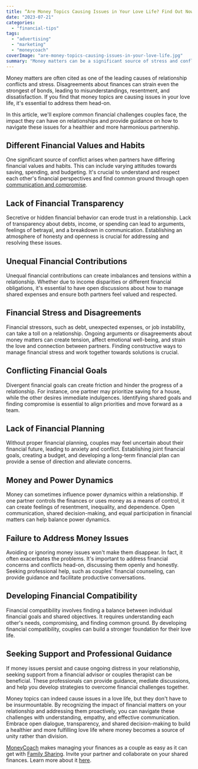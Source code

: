 ```yaml
---
title: “Are Money Topics Causing Issues in Your Love Life? Find Out Now"
date: "2023-07-21"
categories: 
  - "financial-tips"
tags: 
  - "advertising"
  - "marketing"
  - "moneycoach"
coverImage: "are-money-topics-causing-issues-in-your-love-life.jpg"
summary: "Money matters can be a significant source of stress and conflict within relationships. However, when couples choose to manage their finances together, it can lead to stronger bonds, improved communication, and a shared sense of financial stability."
---
```

Money matters are often cited as one of the leading causes of relationship conflicts and stress. Disagreements about finances can strain even the strongest of bonds, leading to misunderstandings, resentment, and dissatisfaction. If you find that money topics are causing issues in your love life, it's essential to address them head-on.

In this article, we'll explore common financial challenges couples face, the impact they can have on relationships and provide guidance on how to navigate these issues for a healthier and more harmonious partnership.

## Different Financial Values and Habits
One significant source of conflict arises when partners have differing financial values and habits. This can include varying attitudes towards saving, spending, and budgeting. It's crucial to understand and respect each other's financial perspectives and find common ground through open [communication and compromise](/blog/why-managing-finances-as-a-couple-can-improve-your-relationship).

## Lack of Financial Transparency
Secretive or hidden financial behavior can erode trust in a relationship. Lack of transparency about debts, income, or spending can lead to arguments, feelings of betrayal, and a breakdown in communication. Establishing an atmosphere of honesty and openness is crucial for addressing and resolving these issues.

## Unequal Financial Contributions
Unequal financial contributions can create imbalances and tensions within a relationship. Whether due to income disparities or different financial obligations, it's essential to have open discussions about how to manage shared expenses and ensure both partners feel valued and respected.

## Financial Stress and Disagreements
Financial stressors, such as debt, unexpected expenses, or job instability, can take a toll on a relationship. Ongoing arguments or disagreements about money matters can create tension, affect emotional well-being, and strain the love and connection between partners. Finding constructive ways to manage financial stress and work together towards solutions is crucial.

## Conflicting Financial Goals
Divergent financial goals can create friction and hinder the progress of a relationship. For instance, one partner may prioritize saving for a house, while the other desires immediate indulgences. Identifying shared goals and finding compromise is essential to align priorities and move forward as a team.

## Lack of Financial Planning
Without proper financial planning, couples may feel uncertain about their financial future, leading to anxiety and conflict. Establishing joint financial goals, creating a budget, and developing a long-term financial plan can provide a sense of direction and alleviate concerns.

## Money and Power Dynamics
Money can sometimes influence power dynamics within a relationship. If one partner controls the finances or uses money as a means of control, it can create feelings of resentment, inequality, and dependence. Open communication, shared decision-making, and equal participation in financial matters can help balance power dynamics.

## Failure to Address Money Issues
Avoiding or ignoring money issues won't make them disappear. In fact, it often exacerbates the problems. It's important to address financial concerns and conflicts head-on, discussing them openly and honestly. Seeking professional help, such as couples' financial counseling, can provide guidance and facilitate productive conversations.

## Developing Financial Compatibility
Financial compatibility involves finding a balance between individual financial goals and shared objectives. It requires understanding each other's needs, compromising, and finding common ground. By developing financial compatibility, couples can build a stronger foundation for their love life.

## Seeking Support and Professional Guidance
If money issues persist and cause ongoing distress in your relationship, seeking support from a financial advisor or couples therapist can be beneficial. These professionals can provide guidance, mediate discussions, and help you develop strategies to overcome financial challenges together.

Money topics can indeed cause issues in a love life, but they don't have to be insurmountable. By recognizing the impact of financial matters on your relationship and addressing them proactively, you can navigate these challenges with understanding, empathy, and effective communication. Embrace open dialogue, transparency, and shared decision-making to build a healthier and more fulfilling love life where money becomes a source of unity rather than division.

[MoneyCoach](/) makes managing your finances as a couple as easy as it can get with [Family Sharing](/guides/how-to-activate-family-sync). Invite your partner and collaborate on your shared finances. Learn more about it [here](/guides/how-to-share-apple-card-transactions-with-your-partner).